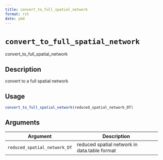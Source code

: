 ```yaml
--- 
title: convert_to_full_spatial_network 
format: rst 
date: ymd 
--- 
```

# `convert_to_full_spatial_network`

convert_to_full_spatial_network


## Description

convert to a full spatial network


## Usage

```r
convert_to_full_spatial_network(reduced_spatial_network_DT)
```


## Arguments

Argument      |Description
------------- |----------------
`reduced_spatial_network_DT`     |     reduced spatial network in data.table format


